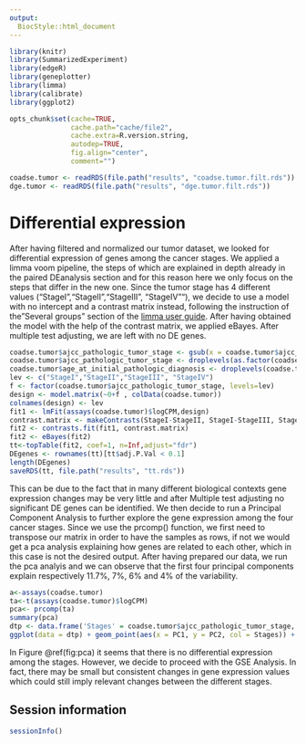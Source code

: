 ```yaml
---
output:
  BiocStyle::html_document
---
```


<!---
Because we split the analysis pipeline in different independent files,
to speed up processing it, here in the setup block we load libraries and
objects that were loaded or produced in the previously processed file,
and which are necessary in this file.
--->



```r
library(knitr)
library(SummarizedExperiment)
library(edgeR)
library(geneplotter)
library(limma)
library(calibrate)
library(ggplot2)

opts_chunk$set(cache=TRUE,
               cache.path="cache/file2",
               cache.extra=R.version.string,
               autodep=TRUE,
               fig.align="center",
               comment="")

coadse.tumor <- readRDS(file.path("results", "coadse.tumor.filt.rds"))
dge.tumor <- readRDS(file.path("results", "dge.tumor.filt.rds"))
```

# Differential expression

After having filtered and normalized our tumor dataset, we looked for differential expression of genes among the cancer stages.
We applied a limma voom pipeline, the steps of which are explained in depth already in the paired DEanalysis section and for this reason here we only focus on the steps that differ in the new one.
Since the tumor stage has 4 different values ("StageI","StageII","StageIII", "StageIV""), we decide to use a model with no intercept and a contrast matrix instead, following the instruction of the "Several groups" section of the [limma user guide](http://www.bioconductor.org/packages/devel/bioc/vignettes/limma/inst/doc/usersguide.pdf).
After having obtained the model with the help of the contrast matrix, we applied eBayes. After multiple test adjusting, we are left with no DE genes. 
```r
coadse.tumor$ajcc_pathologic_tumor_stage <- gsub(x = coadse.tumor$ajcc_pathologic_tumor_stage, pattern = " ", replacement = "")
coadse.tumor$ajcc_pathologic_tumor_stage <- droplevels(as.factor(coadse.tumor$ajcc_pathologic_tumor_stage))
coadse.tumor$age_at_initial_pathologic_diagnosis <- droplevels(coadse.tumor$age_at_initial_pathologic_diagnosis)
lev <- c("StageI","StageII","StageIII", "StageIV")
f <- factor(coadse.tumor$ajcc_pathologic_tumor_stage, levels=lev)
design <- model.matrix(~0+f , colData(coadse.tumor))
colnames(design) <- lev
fit1 <- lmFit(assays(coadse.tumor)$logCPM,design)
contrast.matrix <- makeContrasts(StageI-StageII, StageI-StageIII, StageI-StageIV, StageII-StageIII, StageII-StageIV, StageIII-StageIV, levels=design)
fit2 <- contrasts.fit(fit1, contrast.matrix)
fit2 <- eBayes(fit2)
tt<-topTable(fit2, coef=1, n=Inf,adjust="fdr")
DEgenes <- rownames(tt)[tt$adj.P.Val < 0.1]
length(DEgenes)
saveRDS(tt, file.path("results", "tt.rds"))
```

This can be due to the fact that in many different biological contexts gene expression changes may be very little and after Multiple test adjusting no significant DE genes can be identified.
We then decide to run a Principal Component Analysis to further explore the gene expression among the four cancer stages.
Since we use the prcomp() function, we first need to transpose our matrix in order to have the samples as rows, if not we would get a pca analysis explaining how genes are related to each other, which in this case is not the desired output. After having prepared our data, we run the pca analyis and we can observe that the first four principal components explain respectively 11.7%, 7%, 6% and 4% of the variability. 
```r
a<-assays(coadse.tumor)
ta<-t(assays(coadse.tumor)$logCPM)
pca<- prcomp(ta)
summary(pca)
dtp <- data.frame('Stages' = coadse.tumor$ajcc_pathologic_tumor_stage, pca$x[,1:2]) # the first two componets are selected (NB: you can also select 3 for 3D plottings or 3+)
ggplot(data = dtp) + geom_point(aes(x = PC1, y = PC2, col = Stages)) + theme_minimal() 
```
In Figure @ref(fig:pca) it seems that there is no differential expression among the stages. However, we decide to proceed with the GSE Analysis. In fact, there may be small but consistent changes in gene expression values which could still imply relevant changes between the different stages.

## Session information

```r
sessionInfo()
```
